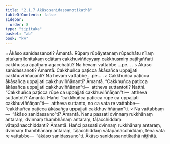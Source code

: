 ```yaml
---
title: "2.1.7 Ākāsosanidassanotikathā"
tableOfContents: false
sidebar:
  order: 8
type: "tipitaka"
basket: "ab"
book: "kv"
---
```



<DynamicBreadcrumb />

<Division number="463" book="kv" bookNo="32" page="247">

<Paragraph number="1587" book="kv">
๐ Ākāso sanidassanoti? Āmantā. Rūpaṃ rūpāyatanaṃ rūpadhātu nīlaṃ pītakaṃ lohitakaṃ odātaṃ cakkhuviññeyyaṃ cakkhusmiṃ paṭihaññati cakkhussa āpāthaṃ āgacchatīti? Na hevaṃ vattabbe …pe… .
</Paragraph>

<Paragraph number="1588" book="kv">
๐ Ākāso sanidassanoti? Āmantā. Cakkhuñca paṭicca ākāsañca uppajjati cakkhuviññāṇanti? Na hevaṃ vattabbe …pe… .
</Paragraph>

<Paragraph number="1589" book="kv">
๐ Cakkhuñca paṭicca ākāsañca uppajjati cakkhuviññāṇanti? Āmantā. “Cakkhuñca paṭicca ākāsañca uppajjati cakkhuviññāṇan”ti—  attheva suttantoti? Natthi. “Cakkhuñca paṭicca rūpe ca uppajjati cakkhuviññāṇan”ti—  attheva suttantoti? Āmantā. Hañci “cakkhuñca paṭicca rūpe ca uppajjati cakkhuviññāṇan”ti—  attheva suttanto, no ca vata re vattabbe—  “cakkhuñca paṭicca ākāsañca uppajjati cakkhuviññāṇan”ti.
</Paragraph>

</Division>
<Division number="464" book="kv" bookNo="32" page="247">

<Paragraph number="1590" book="kv">
× Na vattabbaṃ—  “ākāso sanidassano”ti? Āmantā. Nanu passati dvinnaṃ rukkhānaṃ antaraṃ, dvinnaṃ thambhānaṃ antaraṃ, tāḷacchiddaṃ vātapānacchiddanti? Āmantā. Hañci passati dvinnaṃ rukkhānaṃ antaraṃ, dvinnaṃ thambhānaṃ antaraṃ, tāḷacchiddaṃ vātapānacchiddaṃ, tena vata re vattabbe—  “ākāso sanidassano”ti.

</Paragraph>
</Division>

<Paragraph number="1591" type="center" book="kv">
Ākāso sanidassanotikathā niṭṭhitā.
</Paragraph>